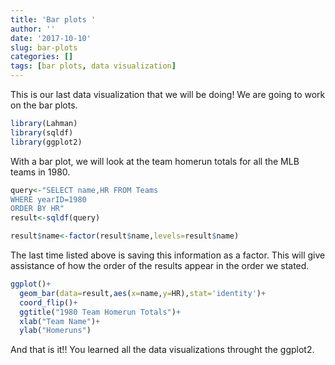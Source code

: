 ```yaml
---
title: 'Bar plots '
author: ''
date: '2017-10-10'
slug: bar-plots
categories: []
tags: [bar plots, data visualization]
---
```


This is our last data visualization that we will be doing! We are going to work on the bar plots. 

```r
library(Lahman)
library(sqldf)
library(ggplot2)
```

With a bar plot, we will look at the team homerun totals for all the MLB teams in 1980. 

```r
query<-"SELECT name,HR FROM Teams
WHERE yearID=1980
ORDER BY HR"
result<-sqldf(query)

result$name<-factor(result$name,levels=result$name)
```

The last time listed above is saving this information as a factor.  This will give assistance of how the order of the results appear in the order we stated. 

```r
ggplot()+
  geom_bar(data=result,aes(x=name,y=HR),stat='identity')+
  coord_flip()+
  ggtitle("1980 Team Homerun Totals")+
  xlab("Team Name")+
  ylab("Homeruns")
```

And that is it!! You learned all the data visualizations throught the ggplot2.  
